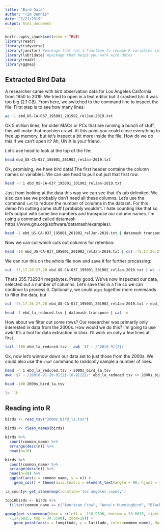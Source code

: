 ```yaml
---
title: "Bird Data"
author: "Tim Dennis"
date: "7/21/2019"
output: html_document
---
```


```r
knitr::opts_chunk$set(echo = TRUE)
library(readr)
library(tidyverse)
library(janitor) #package that has a function to rename R variables into legit R names
library(lubridate) #package that helps you work with dates
library(readr)
library(ggmap)
```

## Extracted Bird Data

A researcher came with bird observation data for Los Angeles California from 1950 to 2019. We tried to open in a text editor but it crashed b/c it was too big (2.1 GB). From here, we switched to the command line to inspect the file.  First step is to see how many lines:

```bash
wc -l ebd_US-CA-037_195001_201902_relJan-2019.txt
```

Ok 5 million lines, for older MACs or PCs that are running a bunch of stuff, this will make that machien
crawl. At this point you could close everything to free up memory, but let's inspect a bit more inside the file. How do we do this if we can't open it? Ah, UNIX is your friend.

Let's use head to look at the top of the file:

```bash
head ebd_US-CA-037_195001_201902_relJan-2019.txt
```

Ok, promising, we have bird data! The first header contains the column names or variables. We can use head to pull out just that first row.

```bash
head -n 1 ebd_US-CA-037_195001_201902_relJan-2019.txt
```

Just from looking at the data this way we can see that it's tab delimited. We also can see we probably don't need all these columns. Let's use the command `cut` to reduce the number of columns in the dataset. For this demo I'm cutting some stuff I probably wouldn't. I hate counting like that so let's output with some line numbers and transpose our column names. I'm using a command called datamash https://www.gnu.org/software/datamash/examples/. 

```bash
head -1 ebd_US-CA-037_195001_201902_relJan-2019.txt | datamash transpose | cat -n
```

Now we can cut which cuts out columns for retention: 

```bash
head -10 ebd_US-CA-037_195001_201902_relJan-2019.txt | cut -f5,17,26,27,28 
```

We can run this on the whole file now and save it for further processing: 

```bash
cut -f5,17,26-27,28 ebd_US-CA-037_195001_201902_relJan-2019.txt | wc -c 
```

That's 355.732934 megabytes. Pretty good. We've now inspected our data, selected out a number of columns. Let's save this in a file so we can continue to process it. Optionally, we could `pipe` together more commands to filter the data, but 

```bash
cut -f5,17,26-27,28 ebd_US-CA-037_195001_201902_relJan-2019.txt > ebd_la_reduced.tsv
```

```bash
head -1 ebd_la_reduced.tsv | datamash transpose | cat -n

```


How about we filter out some rows? Our researcher was primarily only interested in data from the 2000s. How would we do this? I'm going to use awk! It's a tool for data extraction in Unix. I'll work on only a few lines at first. 

```bash
tail -100 ebd_la_reduced.tsv | awk '$7 ~ /^20[0-9]{2}/' 
```

Ok, now let's winnow down our data set to just those from the 2000s. We could also use the `shuf` command to randomly sample a number of lines. 

```bash
head -n 1 ebd_la_reduced.tsv > 2000s_bird_la.tsv
awk '$7 ~ /200[0-9]-[0-9]{2}-[0-9]{2}/' ebd_la_reduced.tsv >> 2000s_bird_la.tsv
```

```bash
head -100 2000s_bird_la.tsv
```
```bash
ls -lh 
```

## Reading into R 

```r
birds <- read_tsv("2000s_bird_la.tsv")
```

```r
birds <- clean_names(birds)
```

```r
birds %>% 
  count(common_name) %>% 
  arrange(desc(n)) %>% 
  head(n=10)
```

```r
birds %>% 
  count(common_name) %>% 
  arrange(desc(n)) %>% 
  head(n=10) %>% 
  ggplot(aes(x = common_name, y = n)) +
    geom_col() + theme(axis.text.x = element_text(angle = 90, hjust = 1))
``` 

```r
la_county<-get_stamenmap(location='los angeles county')
```
```r
top10birds <- birds %>% 
  filter(common_name == c("American Crow", "Anna's Hummingbird", "Black Phoebe", "California Scrub-Jay", "California Towhee", "House Finch", "Lesser Goldfinch", "Mourning Dove", "Northern Mockingbird", "Yellow-rumped Warbler"))
```

```r
ggmap(get_stamenmap(bbox = c(left = -118.9596, bottom = 33.6633, right =
  -117.6825, top = 34.3588), zoom=10)) +
    geom_point(aes(x = longitude, y = latitude, color=common_name), data = top10birds, alpha = .5)
```

